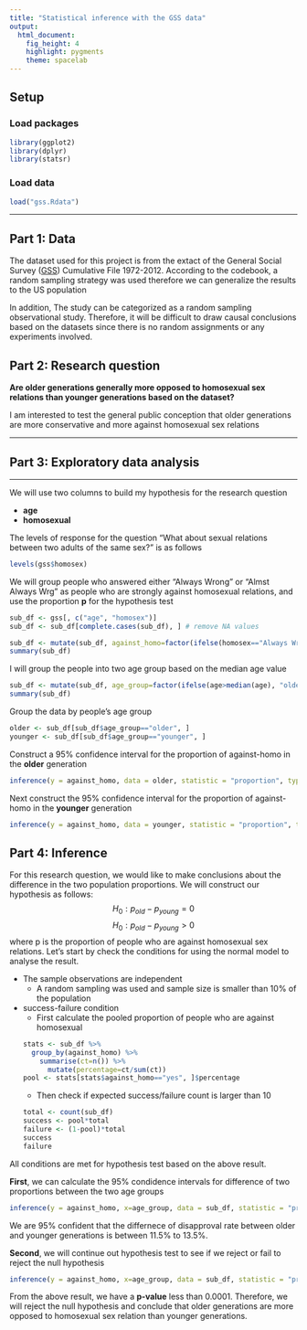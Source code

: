 ```yaml
---
title: "Statistical inference with the GSS data"
output: 
  html_document: 
    fig_height: 4
    highlight: pygments
    theme: spacelab
---
```


## Setup

### Load packages

```r
library(ggplot2)
library(dplyr)
library(statsr)
```

### Load data

```r
load("gss.Rdata")
```



* * *

## Part 1: Data

The dataset used for this project is from the extact of the General Social Survey ([GSS](http://gss.norc.org)) Cumulative File 1972-2012. According to the codebook, a random sampling strategy was used therefore we can generalize the results to the US population

In addition, The study can be categorized as a random sampling observational study. Therefore, it will be difficult to draw causal conclusions based on the datasets since there is no random assignments or any experiments involved.

## Part 2: Research question

**Are older generations generally more opposed to homosexual sex relations than younger generations based on the dataset? **

I am interested to test the general public conception that older generations are more conservative and more against homosexual sex relations

* * *

## Part 3: Exploratory data analysis


* * *

We will use two columns to build my hypothesis for the research question  

+ **age**
+ **homosexual**

The levels of response for the question "What about sexual relations between two adults of the same sex?" is as follows

```r
levels(gss$homosex)
```
We will group people who answered either "Always Wrong" or "Almst Always Wrg" as people who are strongly against homosexual relations, and use the proportion **__p__** for the hypothesis test

```r
sub_df <- gss[, c("age", "homosex")]
sub_df <- sub_df[complete.cases(sub_df), ] # remove NA values

sub_df <- mutate(sub_df, against_homo=factor(ifelse(homosex=="Always Wrong" |homosex=="Almst Always Wrg", "yes", "No")))
summary(sub_df)
```
I will group the people into two age group based on the median age value
```r
sub_df <- mutate(sub_df, age_group=factor(ifelse(age>median(age), "older", "younger")))
summary(sub_df)
```
Group the data by people's age group

```r
older <- sub_df[sub_df$age_group=="older", ]
younger <- sub_df[sub_df$age_group=="younger", ]
```
Construct a 95% confidence interval for the proportion of against-homo in the **older** generation

```r
inference(y = against_homo, data = older, statistic = "proportion", type = "ci", method = "theoretical", success = "yes")
```  

Next construct the 95% confidence interval for the proportion of against-homo in the **younger** generation
```r
inference(y = against_homo, data = younger, statistic = "proportion", type = "ci", method = "theoretical", success = "yes")
```


## Part 4: Inference

For this research question, we would like to make conclusions about the difference in the two population proportions. We will construct our hypothesis as follows:
$$H_0: p_{old} - p_{young} = 0$$
$$H_0: p_{old} - p_{young} >0$$
where p is the proportion of people who are against homosexual sex relations. 
Let's start by check the conditions for using the normal model to analyse the result. 

- The sample observations are independent
    * A random sampling was used and sample size is smaller than 10% of the population 
- success-failure condition
    * First calculate the pooled proportion of people who are against homosexual
    ```r
    stats <- sub_df %>%
      group_by(against_homo) %>%
        summarise(ct=n()) %>%
          mutate(percentage=ct/sum(ct))
    pool <- stats[stats$against_homo=="yes", ]$percentage
    ```
    * Then check if expected success/failure count is larger than 10
    ```r
    total <- count(sub_df)
    success <- pool*total
    failure <- (1-pool)*total
    success
    failure
    ```  
    
All conditions are met for hypothesis test based on the above result. 

**First**, we can calculate the 95% condidence intervals for difference of two proportions between the two age groups
```r
inference(y = against_homo, x=age_group, data = sub_df, statistic = "proportion", type = "ci", method = "theoretical", success = "yes", alternative = "greater", boot_method = "se")
```  

We are 95% confident that the differnece of disapproval rate between older and younger generations is between 11.5% to 13.5%.


**Second**, we will continue out hypothesis test to see if we reject or fail to reject the null hypothesis

```r
inference(y = against_homo, x=age_group, data = sub_df, statistic = "proportion", type = "ht", method = "theoretical", success = "yes", alternative = "greater")
```
From the above result, we have a **p-value** less than 0.0001. Therefore, we will reject the null hypothesis and conclude that older generations are more opposed to homosexual sex relation than younger generations.